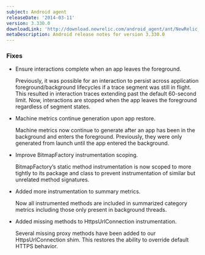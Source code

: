 ```yaml
---
subject: Android agent
releaseDate: '2014-03-11'
version: 3.330.0
downloadLink: 'http://download.newrelic.com/android_agent/ant/NewRelic_Android_Agent_3.330.0.zip'
metaDescription: Android release notes for version 3.330.0
---
```


### Fixes

* Ensure interactions complete when an app leaves the foreground.

  Previously, it was possible for an interaction to persist across application foreground/background lifecycles if a trace segment was still in flight. This resulted in interaction traces extending past the default 60-second limit. Now, interactions are stopped when the app leaves the foreground regardless of segment states.
* Machine metrics continue generation upon app restore.

  Machine metrics now continue to generate after an app has been in the background and enters the foreground. Previously, they were only generated from launch until the app entered the background.
* Improve BitmapFactory instrumentation scoping.

  BitmapFactory’s static method instrumentation is now scoped to more tightly to its package and class to prevent instrumentation of similar but unrelated method signatures.
* Added more instrumentation to summary metrics.

  Now all instrumented methods are included in summarized category metrics including those only present in background threads.
* Added missing methods to HttpsUrlConnection instrumentation.

  Several missing proxy methods have been added to our HttpsUrlConnection shim. This restores the ability to override default HTTPS behavior.
